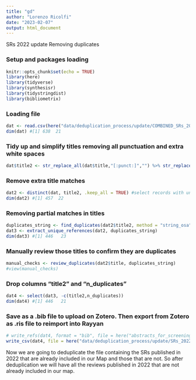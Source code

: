 ```yaml
---
title: "gd"
author: "Lorenzo Ricolfi"
date: "2023-02-07"
output: html_document
---
```


SRs 2022 update
Removing duplicates

### Setup and packages loading
```r
knitr::opts_chunk$set(echo = TRUE)
library(here)
library(tidyverse)
library(synthesisr)
library(tidystringdist)
library(bibliometrix)
```
### Loading file
```r
dat <- read.csv(here("data/deduplication_process/update/COMBINED_SRs_2022_update.csv"))
dim(dat) #[1] 638  21
```

### Tidy up and simplify titles removing all punctuation and extra white spaces
```r
dat$title2 <- str_replace_all(dat$title,"[:punct:]","") %>% str_replace_all(.,"[ ]+", " ") %>% tolower()
```
### Remove extra title matches
```r
dat2 <- distinct(dat, title2, .keep_all = TRUE) #select records with unique titles (removes exact duplicates)
dim(dat2) #[1] 457  22
```
### Removing partial matches in titles
```r
duplicates_string <- find_duplicates(dat2$title2, method = "string_osa", to_lower = TRUE, rm_punctuation = TRUE, threshold = 7)
dat3 <- extract_unique_references(dat2, duplicates_string)
dim(dat3) #[1] 446   23
```
### Manually review those titles to confirm they are duplicates
```r
manual_checks <- review_duplicates(dat2$title, duplicates_string)
#view(manual_checks)
```
### Drop columns "title2" and "n_duplicates"
```r
dat4 <- select(dat3, -c(title2,n_duplicates))
dim(dat4) #[1] 446   21
```
### Save as a .bib file to upload on Zotero. Then export from Zotero as .ris file to reimport into Rayyan
```r
# write_refs(dat4, format = "bib", file = here("abstracts_for_screening_deduplicated.bib"))
write_csv(dat4, file = here("data/deduplication_process/update/SRs_2022_update_deduplicated.csv"))
```

Now we are going to deduplicate the file containing the SRs published in 2022 that are already included in our Map and those that are not. So after deduplication we will have all the reviews published in 2022 that are not already included in our map.







